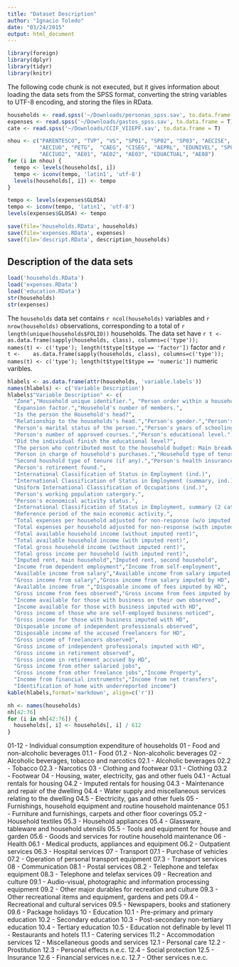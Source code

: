 ```yaml
---
title: "Dataset Description"
author: "Ignacio Toledo"
date: "03/24/2015"
output: html_document
---
```


```r
library(foreign)
library(dplyr)
library(tidyr)
library(knitr)
```

The following code chunk is not executed, but it gives information about loading
the data sets from the SPSS format, converting the string variables to UTF-8 
encoding, and storing the files in RData.

```r
households <- read.spss('~/Downloads/personas_spss.sav', to.data.frame = T)
expenses <- read.spss('~/Downloads/gastos_spss.sav', to.data.frame = T)
cate <- read.spss('~/Downloads/CCIF_VIIEPF.sav', to.data.frame = T)

nhou <- c("PARENTESCO", "TVP", "VS", "SP01", "SP02", "SP03", "AECISE", "CISE_4", 
          "AECIUO", "PETG",  "CAEG", "CISEG", "AEPRL", "EDUNIVEL", "SP04",
          "AECIUO2", "AE01", "AE02", "AE03", "EDUACTUAL", "AE08")
for (i in nhou) {
  tempo <- levels(households[, i])
  tempo <- iconv(tempo, 'latin1', 'utf-8')
  levels(households[, i]) <- tempo
}

tempo <- levels(expenses$GLOSA)
tempo <- iconv(tempo, 'latin1', 'utf-8')
levels(expenses$GLOSA) <- tempo

save(file='households.RData', households)
save(file='expenses.RData', expenses)
save(file='descript.RData', description_households)
```

## Description of the data sets

```r
load('households.RData')
load('expenses.RData')
load('education.RData')
str(households)
str(expenses)
```

The `households` data set contains `r ncol(households)` variables and 
`r nrow(households)` observations, corresponding to a total of 
`r length(unique(households$FOLIO))` households. The data set have
`r t <- 
  as.data.frame(sapply(households, class), columns=c('type')); 
  names(t) <- c('type'); length(t$type[t$type == 'factor'])` factor and 
`r t <- 
  as.data.frame(sapply(households, class), columns=c('type')); 
  names(t) <- c('type'); length(t$type[t$type == 'numeric'])` numeric varibles.



```r
hlabels <- as.data.frame(attr(households, 'variable.labels'))
names(hlabels) <- c('Variable Description')
hlabels$"Variable Description" <- c(
  "Zone","Household unique identifier.", "Person order within a household.",
  "Expansion factor.","Household's number of members.",
  "Is the person the Household's head?",
  "Relationship to the households's head.","Person's gender.","Person's age.",
  "Person's marital status of the person.","Person's years of schooling.",
  "Person's number of approved courses.","Person's educational level.",
  "Did the individual finish the educational level?",
  "The person who contributed most to the household budget: Main breadwinner.",
  "Person in charge of household's purchases.","Household type of tenure.",
  "Second houshold type of tenure (if any).","Person's health insurance",
  "Person's retirement found.",
  "International Classification of Status in Employment (ind.)",
  "International Classification of Status in Employment (summary, ind.)",
  "Uniform International Classification of Occupations (ind.)",
  "Person's working population catergory.",
  "Person's economical activity status.",
  "International Classification of Status in Employment, summary (2 cat.)",
  "Reference period of the main economic activity.",
  "Total expenses per household adjusted for non-response (w/o imputed rent)",
  "Total expenses per household adjusted for non-response (with imputed rent)",
  "Total available household income (without imputed rent)",
  "Total available household income (with imputed rent)",
  "Total gross household income (without imputed rent)",
  "Total gross income per household (with imputed rent)",
  "Imputed rent, main household","Imputed rent, second household",
  "Income from dependent employment","Income from self-employment",
  "Available income from salary","Available income from salary imputed by HD",
  "Gross income from salary","Gross income from salary imputed by HD",
  "Available income from ","Disposable income of fees imputed by HD",
  "Gross income from fees observed","Gross income from fees imputed by HD",
  "Income available for those with business on their own observed",
  "Income available for those with business imputed with HD",
  "Gross income of those who are self-employed business noticed",
  "Gross income for those with business imputed with HD",
  "Disposable income of independent professionals observed",
  "Disposable income of the accused freelancers for HD",
  "Gross income of freelancers observed",
  "Gross income of independent professionals imputed with HD",
  "Gross income in retirement observed",
  "Gross income in retirement accused by HD",
  "Gross income from other salaried jobs",
  "Gross income from other freelance jobs","Income Property",
  "Income from financial instruments","Income from net transfers",
  "Identification of home with underreported income")
kable(hlabels,format='markdown', align=c('r'))
```

```r
nh <- names(households)
nh[42:76]
for (i in nh[42:76]) {
  households[, i] <- households[, i] / 612
}
```


01-12 - Individual consumption expenditure of households
01 - Food and non-alcoholic beverages
01.1 - Food
01.2 - Non-alcoholic beverages
02 - Alcoholic beverages, tobacco and narcotics
02.1 - Alcoholic beverages
02.2 - Tobacco
02.3 - Narcotics
03 - Clothing and footwear
03.1 - Clothing
03.2 - Footwear
04 - Housing, water, electricity, gas and other fuels
04.1 - Actual rentals for housing
04.2 - Imputed rentals for housing
04.3 - Maintenance and repair of the dwelling
04.4 - Water supply and miscellaneous services relating to the dwelling
04.5 - Electricity, gas and other fuels
05 - Furnishings, household equipment and routine household maintenance
05.1 - Furniture and furnishings, carpets and other floor coverings
05.2 - Household textiles
05.3 - Household appliances
05.4 - Glassware, tableware and household utensils
05.5 - Tools and equipment for house and garden
05.6 - Goods and services for routine household maintenance
06 - Health
06.1 - Medical products, appliances and equipment
06.2 - Outpatient services
06.3 - Hospital services
07 - Transport
07.1 - Purchase of vehicles
07.2 - Operation of personal transport equipment
07.3 - Transport services
08 - Communication
08.1 - Postal services
08.2 - Telephone and telefax equipment
08.3 - Telephone and telefax services
09 - Recreation and culture
09.1 - Audio-visual, photographic and information processing equipment
09.2 - Other major durables for recreation and culture
09.3 - Other recreational items and equipment, gardens and pets
09.4 - Recreational and cultural services
09.5 - Newspapers, books and stationery
09.6 - Package holidays
10 - Education
10.1 - Pre-primary and primary education
10.2 - Secondary education
10.3 - Post-secondary non-tertiary education
10.4 - Tertiary education
10.5 - Education not definable by level
11 - Restaurants and hotels
11.1 - Catering services
11.2 - Accommodation services
12 - Miscellaneous goods and services
12.1 - Personal care
12.2 - Prostitution
12.3 - Personal effects n.e.c.
12.4 - Social protection
12.5 - Insurance
12.6 - Financial services n.e.c.
12.7 - Other services n.e.c.